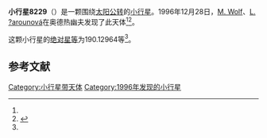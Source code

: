 {{Infobox planet
| bgcolour = #FFFFC0
| name = 8229 Kozelsky
| symbol = 
| image = 
| caption = 
| discovery = yes
| discovery_ref = 
| discoverer = [[M._Wolf|M. Wolf]]、[[L._?arounová|L. ?arounová]]
| discovery_site = [[奥德热幽夫|奥德热幽夫]] 
| discovered = 1996年12月28日
| designations = yes
| mp_name = 
| named_after = 
| alt_names = 1996 YU2/ 1979 SE8 / 1987 DV3 / 1990 SH29 / 1990 SW26
| mp_category = [[主带小行星|主带小行星]]
| orbit_ref = <ref name="a">[http://ssd.jpl.nasa.gov/sbdb.cgi?sstr=8229 8229 Kozelsky] {{Wayback|url=http://ssd.jpl.nasa.gov/sbdb.cgi?sstr=8229 |date=20201124031044 }}，小行星數據庫瀏覽器（JPL Small-Body Database Browser）－[[美国国家航空航天局|美国国家航空航天局]]喷气推进实验室</ref>
| epoch = 2456400.5 (2013年4月18日更新)
| aphelion = {{convert|3.7078773|AU|km|3|abbr=on|lk=out}}
| perihelion = {{convert|2.4724229|AU|km|3|abbr=on}}
| semimajor = {{convert|3.0901501|AU|km|3|abbr=on}}
| eccentricity = 0.199902
| period = 1984.119329 [[日|日]]<br />5.43[[儒略年|儒略年]]
| avg_speed = 
| inclination = 13.58816
| asc_node = 186.43331
| mean_anomaly = 
| arg_peri = 190.12964
| satellites = 
| physical_characteristics = yes
| dimensions = 
| mass = 
| density = 
| surface_grav = 
| escape_velocity = 
| sidereal_day = 
| axial_tilt = 
| pole_ecliptic_lat = 
| pole_ecliptic_lon = 
| albedo = 
| temperatures= 
| temp_name1 = 
| mean_temp_1 = 
| max_temp_1 = 
| temp_name2 = 
| max_temp_2 = 
| spectral_type = 
| abs_magnitude = 190.12964
}}

'''小行星8229'''（{{lang-en|8229 Kozelsky}}）是一颗围绕[[太阳|太阳]][[公转|公转]]的[[小行星|小行星]]。1996年12月28日，[[M._Wolf|M. Wolf]]、[[L._?arounová|L. ?arounová]]在奥德热幽夫发现了此天体<ref name="a" /><ref>{{cite news|title=小行星列表|url=http://cfa-www.harvard.edu/iau/lists/NumberedMPs.txt|accessdate=2013-07-08|newspaper=哈佛大学|archive-date=2008-05-17|archive-url=https://web.archive.org/web/20080517010638/http://cfa-www.harvard.edu/iau/lists/NumberedMPs.txt|dead-url=no}}</ref>。

这颗小行星的[[绝对星等|绝对星等]]为190.12964等<ref name="a" />。

==参考文献==
{{reflist}}
{{Minor Planet Number|[[小行星8228|小行星8228]]|[[小行星8230|小行星8230]]}}

{{小天体}}

[[Category:小行星带天体|Category:小行星带天体]]
[[Category:1996年发现的小行星|Category:1996年发现的小行星]]

{{asteroid-stub}}